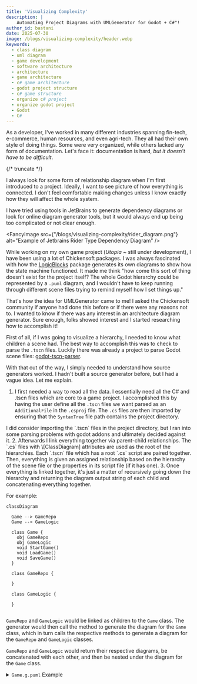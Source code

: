 ```yaml
---
title: 'Visualizing Complexity'
description: |
    Automating Project Diagrams with UMLGenerator for Godot + C#"!
author_id: bastani
date: 2025-07-30
image: /blogs/visualizing-complexity/header.webp
keywords:
  - class diagram
  - uml diagram
  - game development
  - software architecture
  - architecture
  - game architecture
  - c# game architecture
  - godot project structure
  - c# game structure
  - organize c# project
  - organize godot project
  - Godot
  - C#
---
```


As a developer, I've worked in many different industries spanning fin-tech, e-commerce, human resources, and even agri-tech. They all had their own style of doing things. Some were very organized, while others lacked any form of documentation. Let's face it: documentation is hard, _but it doesn't have to be difficult_.

{/* truncate */}

I always look for some form of relationship diagram when I'm first introduced to a project. Ideally, I want to see picture of how everything is connected. I don't feel comfortable making changes unless I know exactly how they will affect the whole system.

I have tried using tools in JetBrains to generate dependency diagrams or look for online diagram generator tools, but it would always end up being too complicated or not clear enough.

<FancyImage src={"/blogs/visualizing-complexity/rider_diagram.png"} alt="Example of Jetbrains Rider Type Dependency Diagram" />

While working on my own game project (_Utopia_ ~ still under development), I have been using a lot of Chickensoft packages. I was always fascinated with how the [LogicBlocks](/docs/logic-blocks) package generates its own diagrams to show how the state machine functioned. It made me think "how come this sort of thing doesn't exist for the project itself? The whole Godot hierarchy could be represented by a `.puml` diagram, and I wouldn't have to keep running through different scene files trying to remind myself how I set things up."

That's how the idea for UMLGenerator came to me! I asked the Chickensoft community if anyone had done this before or if there were any reasons not to. I wanted to know if there was any interest in an architecture diagram generator. Sure enough, folks showed interest and I started researching how to accomplish it!

First of all, if I was going to visualize a hierarchy, I needed to know what children a scene had. The best way to accomplish this was to check to parse the `.tscn` files. Luckily there was already a project to parse Godot scene files: [godot-tscn-parser](https://github.com/MihaMarkic/godot-tscn-parser).

With that out of the way, I simply needed to understand how source generators worked. I hadn't built a source generator before, but I had a vague idea. Let me explain.

1. I first needed a way to read all the data. I essentially need all the C# and .tscn files which are core to a game project. I accomplished this by having the user define all the `.tscn` files we want parsed as an `AdditionalFile` in the `.csproj` file. The `.cs` files are then imported by ensuring that the `SyntaxTree` file path contains the project directory.
<Callout type="info">
    I did consider importing the `.tscn` files in the project directory, but I ran into some parsing problems with godot addons and ultimately decided against it.
</Callout>
2. Afterwards I link everything together via parent-child relationships. The `.cs` files with \[ClassDiagram] attributes are used as the root of the hierarchies. Each `.tscn` file which has a root `.cs` script are paired together. Then, everything is given an assigned relationship based on the hierarchy of the scene file or the properties in its script file (if it has one).
3. Once everything is linked together, it's just a matter of recursively going down the hierarchy and returning the diagram output string of each child and concatenating everything together.

For example:
```mermaid
classDiagram

  Game --> GameRepo
  Game --> GameLogic

  class Game {
    obj GameRepo
    obj GameLogic
    void StartGame()
    void LoadGame()
    void SaveGame()
  }

  class GameRepo {

  }

  class GameLogic {

  }


```

`GameRepo` and `GameLogic` would be linked as children to the `Game` class.
The generator would then call the method to generate the diagram for the `Game` class, which in turn calls the respective methods to generate a diagram for the `GameRepo` and `GameLogic` classes.

`GameRepo` and `GameLogic` would return their respective diagrams, be concatenated with each other, and then be nested under the diagram for the `Game` class.

<details>
<summary><code>Game.g.puml</code> Example</summary>
```PlantUML
package Game-Scene [[../../TestCases/BaseProject_Rider/Game.tscn]] {

class Game {

[[../../Game/Game.cs ScriptFile]]

--

[[../../Game/Game.cs:22 GameLogic]] - [[../../TestCases/BaseProject_Rider/Logic/GameLogic.cs Script]]

[[../../Game/Game.cs:21 GameRepo]] - [[../../TestCases/BaseProject_Rider/Domain/GameRepo.cs Script]]

}

class GameRepo {

[[../../TestCases/BaseProject_Rider/Domain/GameRepo.cs ScriptFile]]

}

class GameLogic {

[[../../TestCases/BaseProject_Rider/Logic/GameLogic.cs ScriptFile]]

}

Game::GameRepo --> GameRepo

Game::GameLogic --> GameLogic

}
```
</details>

As your project grows, so too does your diagram. What starts off as a basic visualization becomes a full-blown map of your application that evolves with every new class, scene change, and feature.

We’ve added logic to simplify output by avoiding rendering child nodes unless they also have children, keeping things clean and readable. **You no longer have to memorize your codebase’s architecture.** It’s right there, clickable and up-to-date.

Note that UMLGenerator is still in active development — there’s plenty more I want to add:
- Find `UseTransient`/`UseSingleton`/`UseScoped` to draw relationships
- Look for lists of components and draw one to many relationships
- Create Godot plugin for non-C# projects

Even in its current form, UMLGenerator has already made my life easier. If you’re working on a Godot + C# project, I think it could do the same for you.

👉 Check it out here:
<GithubCard owner='chickensoft-games' repo='UMLGenerator' />

If you’ve got ideas, feedback, or want to contribute, don’t hesitate to jump in!